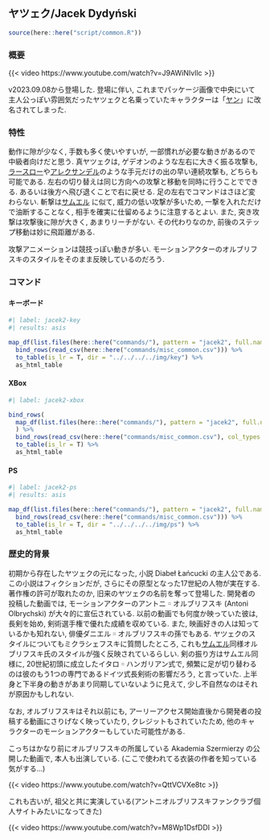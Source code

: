 ## ヤツェク/Jacek Dydyński {#sec-Jacek}

```r
source(here::here("script/common.R"))
```

### 概要 {-}

{{< video https://www.youtube.com/watch?v=J9AWiNIvllc >}}

v2023.09.08から登場した. 登場に伴い, これまでパッケージ画像で中央にいて主人公っぽい雰囲気だったヤツェクと名乗っていたキャラクターは「[ヤン](Jan.qmd$sec-Jan)」に改名されてしまった.

### 特性 {-}

動作に隙が少なく, 手数も多く使いやすいが, 一部慣れが必要な動きがあるので中級者向けだと思う. 真ヤツェクは, ゲデオンのような左右に大きく振る攻撃も, [ラースロー](Laszlo.qmd#sec-Laszlo)や[アレクサンデル](Aleksander.qmd#sec-Aleksander)のような手元だけの出の早い連続攻撃も, どちらも可能である. 左右の切り替えは同じ方向への攻撃と移動を同時に行うことでできる. あるいは後方へ飛び退くことで右に戻せる. 足の左右でコマンドはさほど変わらない.
斬撃は[サムエル](Samuel.qmd#sec-Samuel) に似て, 威力の低い攻撃が多いため, 一撃を入れただけで油断することなく, 相手を確実に仕留めるように注意するとよい. また, 突き攻撃は攻撃後に隙が大きく, あまりリーチがない. その代わりなのか, 前後のステップ移動は妙に飛距離がある.

攻撃アニメーションは競技っぽい動きが多い. モーションアクターのオルブリフスキのスタイルをそのまま反映しているのだろう.

### コマンド {-}

:::{.panel-tabset}

#### キーボード

```r
#| label: jacek2-key
#| results: asis

map_df(list.files(here::here("commands/"), pattern = "jacek2", full.names = T), read_csv) %>%
  bind_rows(read_csv(here::here("commands/misc_common.csv"))) %>%
  to_table(is_lr = T, dir = "../../../../img/key") %>%
  as_html_table
```

#### XBox

```r
#| label: jacek2-xbox

bind_rows(
  map_df(list.files(here::here("commands/"), pattern = "jacek2", full.names = T), ~read_csv(.x, col_types = "c"))
  ) %>%
  bind_rows(read_csv(here::here("commands/misc_common.csv"), col_types = "c")) %>%
  to_table(is_lr = T) %>%
  as_html_table
```

#### PS

```r
#| label: jacek2-ps
#| results: asis

map_df(list.files(here::here("commands/"), pattern = "jacek2", full.names = T), read_csv) %>%
  bind_rows(read_csv(here::here("commands/misc_common.csv"))) %>%
  to_table(is_lr = T, dir = "../../../../img/ps") %>%
  as_html_table
```

:::

### 歴史的背景 {-}

初期から存在したヤツェクの元になった, 小説 Diabeł Łańcucki の主人公である. この小説はフィクションだが, さらにその原型となった17世紀の人物が実在する. 著作権の許可が取れたのか, 旧来のヤツェクの名前を奪って登場した. 開発者の投稿した動画では, モーションアクターのアントニ゠オルブリフスキ (Antoni Olbrychski) が大々的に宣伝されている. 以前の動画でも何度か映っていた彼は, 長剣を始め, 剣術選手権で優れた成績を収めている. また, 映画好きの人は知っているかも知れない, 俳優ダニエル゠オルブリフスキの孫でもある. ヤツェクのスタイルについてもミクラシェフスキに質問したところ, これも[サムエル](#Samuel)同様オルブリフスキ氏のスタイルが強く反映されているらしい. 剣の振り方はサムエル同様に, 20世紀初頭に成立したイタロ゠ハンガリアン式で, 頻繁に足が切り替わるのは彼のもう1つの専門であるドイツ式長剣術の影響だろう, と言っていた. 上半身と下半身の動きがあまり同期していないように見えて, 少し不自然なのはそれが原因かもしれない.

なお, オルブリフスキはそれ以前にも, アーリーアクセス開始直後から開発者の投稿する動画にさりげなく映っていたり, クレジットもされていたため, 他のキャラクターのモーションアクターもしていた可能性がある.

こっちはかなり前にオルブリフスキの所属している Akademia Szermierzy の公開した動画で, 本人も出演している. (ここで使われてる衣装の作者を知っている気がする...)

{{< video https://www.youtube.com/watch?v=QttVCVXe8tc >}}

これも古いが, 祖父と共に実演している(アントニオルブリフスキファンクラブ個人サイトみたいになってきた)

{{< video https://www.youtube.com/watch?v=M8Wp1DsfDDI >}}
